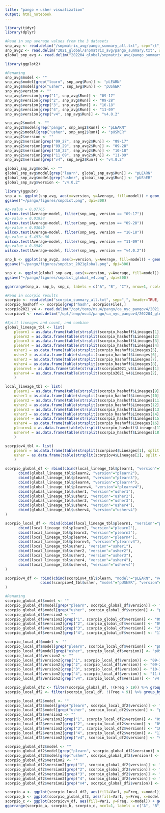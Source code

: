 ```yaml
---
title: "pango v usher visualization"
output: html_notebook
---
```


```r
library(tidyr)
library(dplyr)

#Read in snp average values from the 3 datasets
snp_avg <- read.delim("/snpmatrix_avg/pango_summary_all.txt", sep="\t", header=TRUE, stringsAsFactors = FALSE) %>% filter(Lineage != "Unassigned")
snp_avg2 <- read.delim("2021_global/snpmatrix_avg/pango_summary.txt", sep="\t", header=TRUE, stringsAsFactors = FALSE) %>% filter(Lineage != "Unassigned")
global_snp_avg <- read.delim("202204_global/snpmatrix_avg/pango_summary.txt", sep="\t", header=TRUE, stringsAsFactors = FALSE) %>% filter(Lineage != "Unassigned")

library(ggplot2)

#Renaming
snp_avg$model <- ""
snp_avg$model[grep("learn", snp_avg$Run)] <- "pLEARN"
snp_avg$model[grep("usher", snp_avg$Run)] <- "pUShER"
snp_avg$version <- ""
snp_avg$version[grep("1", snp_avg$Run)] <- "09-17"
snp_avg$version[grep("2", snp_avg$Run)] <- "09-28"
snp_avg$version[grep("3", snp_avg$Run)] <- "10-18"
snp_avg$version[grep("4", snp_avg$Run)] <- "11-09"
snp_avg$version[grep("v4", snp_avg$Run)] <- "v4.0.2"

snp_avg2$model <- ""
snp_avg2$model[grep("pango", snp_avg2$Run)] <- "pLEARN"
snp_avg2$model[grep("usher", snp_avg2$Run)] <- "pUShER"
snp_avg2$version <- ""
snp_avg2$version[grep("09_27", snp_avg2$Run)] <- "09-17"
snp_avg2$version[grep("09_29", snp_avg2$Run)] <- "09-28"
snp_avg2$version[grep("10_22", snp_avg2$Run)] <- "10-18"
snp_avg2$version[grep("11_09", snp_avg2$Run)] <- "11-09"
snp_avg2$version[grep("v4", snp_avg2$Run)] <- "v4.0.2"

global_snp_avg$model <- ""
global_snp_avg$model[grep("learn", global_snp_avg$Run)] <- "pLEARN"
global_snp_avg$model[grep("usher", global_snp_avg$Run)] <- "pUShER"
global_snp_avg$version <- "v4.0.2"

library(ggpubr)
snp_a <- ggplot(snp_avg, aes(x=version, y=Average, fill=model)) + geom_boxplot() + theme_classic() + ylab("Average SNP distance within a lineage") + xlab("Pangolin model version") + stat_compare_means(label = "p.signif", vjust = -1) + labs(fill='Model') + theme(legend.position = "none")
ggsave("~/pango/figures/snpdist.png", dpi=300)

#p-value = 0.07765
wilcox.test(Average~model, filter(snp_avg, version == "09-17"))
#p-value = 0.01954
wilcox.test(Average~model, filter(snp_avg, version == "09-28"))
#p-value = 0.03049
wilcox.test(Average~model, filter(snp_avg, version == "10-18"))
#p-value = 5.497e-06
wilcox.test(Average~model, filter(snp_avg, version == "11-09"))
#p-value = 0.8949
wilcox.test(Average~model, filter(snp_avg, version == "v4.0.2"))

snp_b <- ggplot(snp_avg2, aes(x=version, y=Average, fill=model)) + geom_boxplot() + theme_classic() + ylab("Average SNP distance within a lineage") + xlab("Pangolin model version") + stat_compare_means(label = "p.signif", vjust = -1) + labs(fill='Model') + theme(legend.position = "none")
ggsave("~/pango/figures/snpdist_2021global.png", dpi=300)

snp_c <- ggplot(global_snp_avg, aes(x=version, y=Average, fill=model)) + geom_boxplot() + theme_classic() + ylab("Average SNP distance within a lineage") + xlab("Pangolin model version") + stat_compare_means(label = "p.signif", vjust = -1) + labs(fill='Model') 
ggsave("~/pango/figures/snpdist_global_v4.png", dpi=300)

ggarrange(snp_a, snp_b, snp_c, labels = c("A", "B", "C"), nrow=1, ncol=3)

#Read in scorpio results
scorpio <- read.delim("scorpio_summary_all.txt", sep=",", header=TRUE, stringsAsFactors = FALSE)
scorpio_hashoff <- scorpio[grep("hash", scorpio$File),]
scorpio2021_v4 <- read.delim("/opt/temp/msu4/pango/ca_nyc_pangov4/2021_global/scorpio_summary.txt", sep=",", header=TRUE, stringsAsFactors = FALSE)
scorpiov4 <- read.delim("/opt/temp/msu4/pango/ca_nyc_pangov4/202204_global/scorpio/scorpio_summary.txt", sep=",", header=TRUE, stringsAsFactors = FALSE)

#Split lineages and count, and combine
global_lineage_tbl <- list(
    plearn1 = as.data.frame(table(strsplit(scorpio_hashoff$Lineages[1], split = " "))), 
    plearn2 = as.data.frame(table(strsplit(scorpio_hashoff$Lineages[2], split = " "))),
    plearn3 = as.data.frame(table(strsplit(scorpio_hashoff$Lineages[3], split = " "))),
    plearn4 = as.data.frame(table(strsplit(scorpio_hashoff$Lineages[4], split = " "))),
    usher1 = as.data.frame(table(strsplit(scorpio_hashoff$Lineages[5], split = " "))),
    usher2 = as.data.frame(table(strsplit(scorpio_hashoff$Lineages[6], split = " "))),
    usher3 = as.data.frame(table(strsplit(scorpio_hashoff$Lineages[7], split = " "))),
    usher4 = as.data.frame(table(strsplit(scorpio_hashoff$Lineages[8], split = " "))),
    plearnv4 = as.data.frame(table(strsplit(scorpio2021_v4$Lineages[1], split = " "))),
    usherv4 = as.data.frame(table(strsplit(scorpio2021_v4$Lineages[2], split = " ")))
    )

local_lineage_tbl <- list(
    plearn1 = as.data.frame(table(strsplit(scorpio_hashoff$Lineages[9], split = " "))), 
    usher1 = as.data.frame(table(strsplit(scorpio_hashoff$Lineages[10], split = " "))),
    plearn2 = as.data.frame(table(strsplit(scorpio_hashoff$Lineages[11], split = " "))),
    usher2 = as.data.frame(table(strsplit(scorpio_hashoff$Lineages[12], split = " "))),
    plearn3 = as.data.frame(table(strsplit(scorpio_hashoff$Lineages[13], split = " "))),
    usher3 = as.data.frame(table(strsplit(scorpio_hashoff$Lineages[14], split = " "))),
    plearn4 = as.data.frame(table(strsplit(scorpio_hashoff$Lineages[15], split = " "))),
    usher4 = as.data.frame(table(strsplit(scorpio_hashoff$Lineages[16], split = " "))),
    plearnv4 = as.data.frame(table(strsplit(scorpio_hashoff$Lineages[17], split = " "))),
    usherv4 = as.data.frame(table(strsplit(scorpio_hashoff$Lineages[18], split = " ")))
    )

scorpiov4_tbl <- list(
    plearn = as.data.frame(table(strsplit(scorpiov4$Lineages[1], split = " "))),
    usher = as.data.frame(table(strsplit(scorpiov4$Lineages[2], split = " ")))
    )

scorpio_global_df <- rbind(cbind(local_lineage_tbl$plearn1, "version"="plearn1"),
      cbind(global_lineage_tbl$plearn2, "version"="plearn2"),
      cbind(global_lineage_tbl$plearn3, "version"="plearn3"),
      cbind(global_lineage_tbl$plearn4, "version"="plearn4"),
      cbind(global_lineage_tbl$plearnv4, "version"="plearnv4"),
      cbind(global_lineage_tbl$usher1, "version"="usher1"),
      cbind(global_lineage_tbl$usher2, "version"="usher2"),
      cbind(global_lineage_tbl$usher3, "version"="usher3"),
      cbind(global_lineage_tbl$usher4, "version"="usher4"),
      cbind(global_lineage_tbl$usherv4, "version"="usherv4")
)

scorpio_local_df <- rbind(cbind(local_lineage_tbl$plearn1, "version"="plearn1"),
      cbind(local_lineage_tbl$plearn2, "version"="plearn2"),
      cbind(local_lineage_tbl$plearn3, "version"="plearn3"),
      cbind(local_lineage_tbl$plearn4, "version"="plearn4"),
      cbind(local_lineage_tbl$plearnv4, "version"="plearnv4"),
      cbind(local_lineage_tbl$usher1, "version"="usher1"),
      cbind(local_lineage_tbl$usher2, "version"="usher2"),
      cbind(local_lineage_tbl$usher3, "version"="usher3"),
      cbind(local_lineage_tbl$usher4, "version"="usher4"),
      cbind(local_lineage_tbl$usherv4, "version"="usherv4")
)

scorpiov4_df <- rbind(cbind(scorpiov4_tbl$plearn, "model"="pLEARN", "version"="v4.0.2"),
                cbind(scorpiov4_tbl$usher, "model"="pUShER", "version"="v4.0.2")
)

#Renaming
scorpio_global_df$model <- ""
scorpio_global_df$model[grep("plearn", scorpio_global_df$version)] <- "pLEARN"
scorpio_global_df$model[grep("usher", scorpio_global_df$version)] <- "pUShER"
scorpio_global_df$version2 <- ""
scorpio_global_df$version2[grep("1", scorpio_global_df$version)] <- "09-17"
scorpio_global_df$version2[grep("2", scorpio_global_df$version)] <- "09-28"
scorpio_global_df$version2[grep("3", scorpio_global_df$version)] <- "10-18"
scorpio_global_df$version2[grep("4", scorpio_global_df$version)] <- "11-09"

scorpio_local_df$model <- ""
scorpio_local_df$model[grep("plearn", scorpio_local_df$version)] <- "pLEARN"
scorpio_local_df$model[grep("usher", scorpio_local_df$version)] <- "pUShER"
scorpio_local_df$version2 <- ""
scorpio_local_df$version2[grep("1", scorpio_local_df$version)] <- "09-17"
scorpio_local_df$version2[grep("2", scorpio_local_df$version)] <- "09-28"
scorpio_local_df$version2[grep("3", scorpio_local_df$version)] <- "10-18"
scorpio_local_df$version2[grep("4", scorpio_local_df$version)] <- "11-09"
scorpio_local_df$version2[grep("v4", scorpio_local_df$version)] <- "v4.0.2"

scorpio_global_df2 <- filter(scorpio_global_df, !(Freq > 19)) %>% group_by(version) %>% summarise(Freq=sum(Freq)) %>% ungroup() %>% select(Freq, version) %>% cbind(Var1="Other", .) %>% rbind(filter(scorpio_global_df, Freq > 19) %>% select(Var1, Freq, version))
scorpio_local_df2 <- filter(scorpio_local_df, !(Freq > 9)) %>% group_by(version) %>% summarise(Freq=sum(Freq)) %>% ungroup() %>% select(Freq, version) %>% cbind(Var1="Other", .) %>% rbind(filter(scorpio_local_df, Freq > 9) %>% select(Var1, Freq, version))

scorpio_local_df2$model <- ""
scorpio_local_df2$model[grep("plearn", scorpio_local_df2$version)] <- "pLEARN"
scorpio_local_df2$model[grep("usher", scorpio_local_df2$version)] <- "pUShER"
scorpio_local_df2$version2 <- ""
scorpio_local_df2$version2[grep("1", scorpio_local_df2$version)] <- "09-17"
scorpio_local_df2$version2[grep("2", scorpio_local_df2$version)] <- "09-28"
scorpio_local_df2$version2[grep("3", scorpio_local_df2$version)] <- "10-18"
scorpio_local_df2$version2[grep("4", scorpio_local_df2$version)] <- "11-09"
scorpio_local_df2$version2[grep("v4", scorpio_local_df2$version)] <- "v4.0.2"

scorpio_global_df2$model <- ""
scorpio_global_df2$model[grep("plearn", scorpio_global_df2$version)] <- "pLEARN"
scorpio_global_df2$model[grep("usher", scorpio_global_df2$version)] <- "pUShER"
scorpio_global_df2$version2 <- ""
scorpio_global_df2$version2[grep("1", scorpio_global_df2$version)] <- "09-17"
scorpio_global_df2$version2[grep("2", scorpio_global_df2$version)] <- "09-28"
scorpio_global_df2$version2[grep("3", scorpio_global_df2$version)] <- "10-18"
scorpio_global_df2$version2[grep("4", scorpio_global_df2$version)] <- "11-09"
scorpio_global_df2$version2[grep("v4", scorpio_global_df2$version)] <- "v4.0.2"

scorpio_a <- ggplot(scorpio_local_df2, aes(fill=Var1, y=Freq, x=model)) + geom_bar(position="stack", stat="identity") + ylab("Frequency of Scorpio overrides") + xlab("Pangolin model version") + facet_grid(~ version2) + labs(fill='Original lineage call')
scorpio_b <- ggplot(scorpio_global_df2, aes(fill=Var1, y=Freq, x=model)) + geom_bar(position="stack", stat="identity") + ylab("Frequency of Scorpio overrides") + xlab("Pangolin model version") + facet_grid(~ version2) + labs(fill='Original lineage call') 
scorpio_c <- ggplot(scorpiov4_df, aes(fill=Var1, y=Freq, x=model)) + geom_bar(position="stack", stat="identity") + ylab("Frequency of Scorpio overrides") + xlab("Pangolin model version") + facet_grid(~ version) + labs(fill='Original lineage call')
ggarrange(scorpio_a, scorpio_b, scorpio_c, ncol=1, labels = c("A", "B", "C"))
```